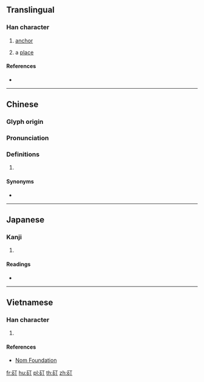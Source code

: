 {{character info/new}}
==Translingual==

===Han character===
{{Han char|rn=112|rad=石|as=02|sn=7|four=|canj=MRMN|ids=⿰石丁}}
# [[anchor]]
# {{lb|zh|Cantonese}} a [[place]]

====References====
* {{Han ref|kx=0827.040|dkj=24029|dj=1241.060|hdz=42417.030|uh=77F4|ud=30708}}

----

==Chinese==
{{zh-forms}}

===Glyph origin===
{{Han etym}}

===Pronunciation===
{{zh-pron
|m=dìng
|c=deng3,ding3
|mc=y
|oc=y
|ma=
|cat=n
}}

===Definitions===
{{zh-hanzi}}

# {{rfdef|zh}}

====Synonyms====
* {{zh-l|碇}}

----

==Japanese==

===Kanji===
{{ja-kanji|grade=|rs=石02}}

# {{defn|lang=ja|sort=石02}}

====Readings====
* {{ja-readings|on=[[てい]] (tei)|kun=[[いかり]] (ikari)|nanori=}}

----

==Vietnamese==

===Han character===
{{vi-readings|rs=石02|hanviet=đứa}}

# {{defn|lang=vi|sort=石02}}

====References====
* [http://nomfoundation.org/common/nom_details.php?codepoint=77f4 Nom Foundation]

[[fr:矴]]
[[hu:矴]]
[[pl:矴]]
[[th:矴]]
[[zh:矴]]